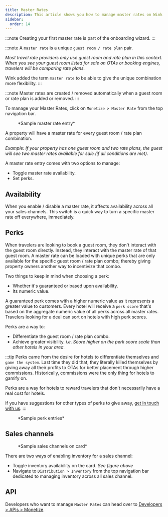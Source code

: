 ```yaml
---
title: Master Rates
description: This article shows you how to manage master rates on Wink.
sidebar:
  order: 14
---
```



:::note
Creating your first master rate is part of the onboarding wizard.
:::

:::note
A `master rate` is a unique `guest room / rate plan` pair.

*Most travel rate providers only use guest room and rate plan in this context. When you see your guest room listed for sale on OTAs or booking engines, travelers will be comparing rate plans.*

Wink added the term `master rate` to be able to give the unique combination more flexibility.
:::

:::note
Master rates are created / removed automatically when a guest room or rate plan is added or removed.
:::

To manage your Master Rates, click on `Monetize > Master Rate` from the top navigation bar.


<figure>
<CloudinaryImage 
      width="350"
      height="484"
      resize="scale"
      quality="best"
      alt="Master Rate"
      src="academy/master-rate" 
      errorImage="noimage_opaque_nyrtl0.png"
    />
    <figcaption>*Sample master rate entry*</figcaption>
</figure>

A property will have a master rate for every guest room / rate plan combination.

*Example: If your property has one guest room and two rate plans, the guest will see two master rates available for sale (if all conditions are met).*

A master rate entry comes with two options to manage:

- Toggle master rate availability.
- Set perks.

## Availability

When you enable / disable  a master rate, it affects availability across all your sales channels. This switch is a quick way to turn a specific master rate off everywhere, immediately.

## Perks

When travelers are looking to book a guest room, they don't interact with the guest room directly. Instead, they interact with the master rate of that guest room.
A master rate can be loaded with unique perks that are only available for the specific guest room / rate plan combo; thereby giving property owners another way to incentivize that combo. 

Two things to keep in mind when choosing a perk: 

- Whether it's guaranteed or based upon availability.
- Its numeric value.

A guaranteed perk comes with a higher numeric value as it represents a greater value to customers. 
Every hotel will receive a `perk score` that's based on the aggregate numeric value of all perks across all master rates.
Travelers looking for a deal can sort on hotels with high perk scores. 

Perks are a way to:

- Differentiate the guest room / rate plan combo.
- Achieve greater visibility. *i.e. Score higher on the perk score scale than other hotels in your area.*

:::tip
Perks came from the desire for hotels to differentiate themselves and `game the system`. 
Last time they did that, they literally killed themselves by giving away all their profits to OTAs for better placement through higher commissions. 
Historically, commissions were the only thing for hotels to gamify on.

Perks are a way for hotels to reward travelers that don't necessarily have a real cost for hotels.

If you have suggestions for other types of perks to give away, [get in touch with us](mailto:hi@wink.travel).
:::

<figure>
<CloudinaryImage 
      width="700"
      height="263"
      resize="scale"
      quality="best"
      alt="Perks"
      src="academy/perks" 
      errorImage="noimage_opaque_nyrtl0.png"
    />
    <figcaption>*Sample perk entries*</figcaption>
</figure>

## Sales channels

<figure>
<CloudinaryImage 
      width="350"
      height="368"
      resize="scale"
      quality="best"
      alt="Sales channels"
      src="academy/sales-channels-card" 
      errorImage="noimage_opaque_nyrtl0.png"
    />
    <figcaption>*Sample sales channels on card*</figcaption>
</figure>

There are two ways of enabling inventory for a sales channel:

- Toggle inventory availability on the card. *See figure above*
- Navigate to `Distribution > Inventory` from the top navigation bar dedicated to managing inventory across all sales channel.

## API

Developers who want to manage `Master Rates` can head over to [Developers > APIs > Monetize](/developer/apis/#monetize-api).